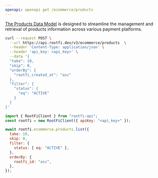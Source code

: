 ```yaml
---
openapi: openapi get /ecommerce/products
---
```


[The Products Data Model](https://docs.rootfi.dev/api-reference/ecommerce/overview) is designed to streamline the management and retrieval of products information across various payment platforms.

<RequestExample>

```bash cURL
curl --request POST \
  --url https://api.rootfi.dev/v3/ecommerce/products  \
  --header 'Content-Type: application/json' \
  --header 'api_key: <api_key>' \
  --data '{
  "take": 10,
  "skip": 0,
  "orderBy": {
    "rootfi_created_at": "asc"
  },
  "filter": {
    "status": {
      "eq": "ACTIVE"
    }
  }
}'
```

```javascript NodeJS
import { RootFiClient } from "rootfi-api";
const rootfi = new RootFiClient({ apiKey: "<api_key>" });

await rootfi.ecommerce.products.list({
  take: 10,
  skip: 0,
  filter: {
    status: { eq: "ACTIVE" },
  },
  orderBy: {
    rootfi_id: "asc",
  },
});
```

</RequestExample>
